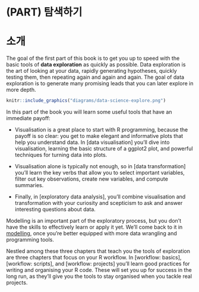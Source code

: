 # (PART) 탐색하기 {-}

# 소개 {#explore-intro}

The goal of the first part of this book is to get you up to speed with the basic tools of __data exploration__ as quickly as possible. Data exploration is the art of looking at your data, rapidly generating hypotheses, quickly testing them, then repeating again and again and again. The goal of data exploration is to generate many promising leads that you can later explore in more depth.

```r
knitr::include_graphics("diagrams/data-science-explore.png")
```

In this part of the book you will learn some useful tools that have an immediate payoff: 

*   Visualisation is a great place to start with R programming, because the 
    payoff is so clear: you get to make elegant and informative plots that help 
    you understand data. In [data visualisation] you'll dive into visualisation, 
    learning the basic structure of a ggplot2 plot, and powerful techniques for 
    turning data into plots. 

*   Visualisation alone is typically not enough, so in [data transformation] 
    you'll learn the key verbs that allow you to select important variables, 
    filter out key observations, create new variables, and compute summaries.
  
*   Finally, in [exploratory data analysis], you'll combine visualisation and
    transformation with your curiosity and scepticism to ask and answer 
    interesting questions about data.

Modelling is an important part of the exploratory process, but you don't have the skills to effectively learn or apply it yet. 
We'll come back to it in [modelling](#model-intro), once you're better equipped with more data wrangling and programming tools.

Nestled among these three chapters that teach you the tools of exploration are three chapters that focus on your R workflow. 
In [workflow: basics], [workflow: scripts], and [workflow: projects] you'll learn good practices for writing and organising your R code. These will set you up for success in the long run, as they'll give you the tools to stay organised when you tackle real projects.
